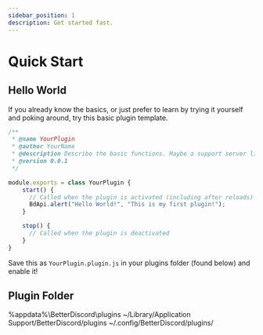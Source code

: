 ```yaml
---
sidebar_position: 1
description: Get started fast.
---
```



# Quick Start

## Hello World

If you already know the basics, or just prefer to learn by trying it yourself and poking around, try this basic plugin template.

```js showLineNumbers title="YourPlugin.plugin.js"
/**
 * @name YourPlugin
 * @author YourName
 * @description Describe the basic functions. Maybe a support server link.
 * @version 0.0.1
 */

module.exports = class YourPlugin {
    start() {
      // Called when the plugin is activated (including after reloads)
      BdApi.alert("Hello World!", "This is my first plugin!");
    } 

    stop() {
      // Called when the plugin is deactivated
    }
}
```

Save this as `YourPlugin.plugin.js` in your plugins folder (found below) and enable it!

## Plugin Folder

<Tabs className="code-tabs">
<TabItem value="windows"><CodeBlock language="bash">%appdata%\BetterDiscord\plugins</CodeBlock></TabItem>
<TabItem value="mac"><CodeBlock language="bash">~/Library/Application Support/BetterDiscord/plugins</CodeBlock></TabItem>
<TabItem value="linux"><CodeBlock language="bash">~/.config/BetterDiscord/plugins/</CodeBlock></TabItem>
</Tabs>